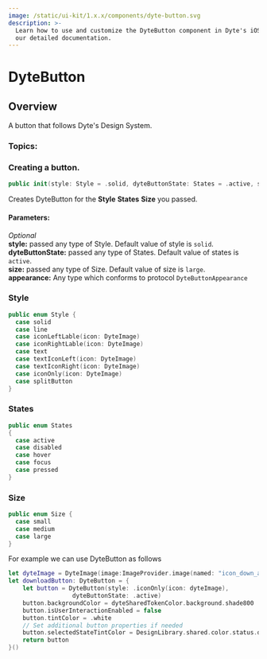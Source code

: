 ```yaml
---
image: /static/ui-kit/1.x.x/components/dyte-button.svg
description: >-
  Learn how to use and customize the DyteButton component in Dyte's iOS UiKit with
  our detailed documentation.
---
```


# DyteButton

## Overview

A button that follows Dyte's Design System.

### Topics:

### Creating a button.

```swift
public init(style: Style = .solid, dyteButtonState: States = .active, size: Size = .large, appearance: DyteButtonAppearance = DyteButtonAppearanceModel())
```

Creates DyteButton for the **Style** **States** **Size** you passed.

#### Parameters:

_Optional_  
**style:** passed any type of Style. Default value of style is `solid`.  
**dyteButtonState:** passed any type of States. Default value of states is `active`.  
**size:** passed any type of Size. Default value of size is `large`.  
**appearance:** Any type which conforms to protocol `DyteButtonAppearance`

### Style

```swift
public enum Style {
  case solid
  case line
  case iconLeftLable(icon: DyteImage)
  case iconRightLable(icon: DyteImage)
  case text
  case textIconLeft(icon: DyteImage)
  case textIconRight(icon: DyteImage)
  case iconOnly(icon: DyteImage)
  case splitButton
}
```

### States

```swift
public enum States
{
  case active
  case disabled
  case hover
  case focus
  case pressed
}
```

### Size

```swift
public enum Size {
  case small
  case medium
  case large
}
```

For example we can use DyteButton as follows

```swift
let dyteImage = DyteImage(image:ImageProvider.image(named: "icon_down_arrow"))
let downloadButton: DyteButton = {
    let button = DyteButton(style: .iconOnly(icon: dyteImage),
                  dyteButtonState: .active)
    button.backgroundColor = dyteSharedTokenColor.background.shade800
    button.isUserInteractionEnabled = false
    button.tintColor = .white
    // Set additional button properties if needed
    button.selectedStateTintColor = DesignLibrary.shared.color.status.danger
    return button
}()
```

<head>
  <title>iOS DyteButton</title>
</head>

